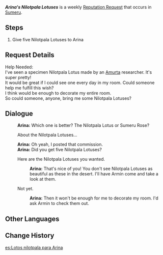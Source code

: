 {{Quest Infobox
|id            = 
|image         = Arina Icon.png
|type          = World
|group         = Request
|summary       = 
|startLocation = [[Sumeru City]], [[Sumeru]]
|region        = Sumeru
|area          = Avidya Forest
|subarea       = Sumeru City
|characters    = Arina; Traveler
|rep           = Sumeru
|mora          = 20,000
}}
'''''Arina's Nilotpala Lotuses''''' is a weekly [[Reputation Request]] that occurs in [[Sumeru]].

==Steps==
# Give five Nilotpala Lotuses to Arina

==Request Details==
Help Needed:<br />
I've seen a specimen Nilotpala Lotus made by an [[Amurta]] researcher. It's super pretty!<br />
It would be great if I could see one every day in my room. Could someone help me fulfill this wish?<br />
I think {{Color|buzz|5 Nilotpala Lotuses}} would be enough to decorate my entire room.<br />
So could someone, anyone, bring me some Nilotpala Lotuses?

==Dialogue==
{{Quest Description|Arina from Sumeru City needs five Nilotpala Lotuses.}}
{{Dialogue start}}
:'''Arina:''' Which one is better? The Nilotpala Lotus or Sumeru Rose?
:{{DIcon|Quest}} About the Nilotpala Lotuses...
:'''Arina:''' Oh yeah, I posted that commission.
:'''Arina:''' Did you get five Nilotpala Lotuses?
:{{DIcon|Quest}} Here are the Nilotpala Lotuses you wanted.
::'''Arina:''' That's nice of you! You don't see Nilotpala Lotuses as beautiful as these in the desert. I'll have Armin come and take a look at them.
:{{DIcon}} Not yet.
::'''Arina:''' Then it won't be enough for me to decorate my room. I'd ask Armin to check them out.
{{Dialogue end}}

==Other Languages==
{{Other Languages
|default_hidden = 1
|en      = Arina's Nilotpala Lotuses
|zhs     = 阿里娜的月莲需求
|zhs_rm  = Ālǐnà de Yuèlián Xūqiú
|zht     = 阿里娜的月蓮需求
|zht_rm  = Ālǐnà de Yuèlián Xūqiú
|ja      = アリナのサウマラタ蓮のリクエスト
|ja_rm   = Arina no Saumatara Hasu no Rikuesuto
|ko      = 아리나의 달 연꽃 의뢰
|ko_rm   = Arina-ui Dal Yeonkkot Uiroe
|es      = Lotos nilotpala para Arina
|fr      = Des nilotpalotus pour Arina
|ru      = Лотосы нилотпала для Арины
|th      = การสรรหา Nilotpala Lotus ของ Arina
|th_rm   = Kan Sanha Nilotpala Lotus khong Arina
|vi      = Yêu Cầu Sen Nilotpala Của Arina
|de      = Arinas Bitte um Nilotpala-Lotos
|id      = Permintaan Nilotpala Lotus dari Arina
|pt      = Lótus Nilotpala para Arina
|tr      = Arina'nın Nilotpala Nilüferleri
|it      = Loti Nilotpala per Arina
}}

==Change History==
{{Change History|3.0}}

[[es:Lotos nilotpala para Arina]]